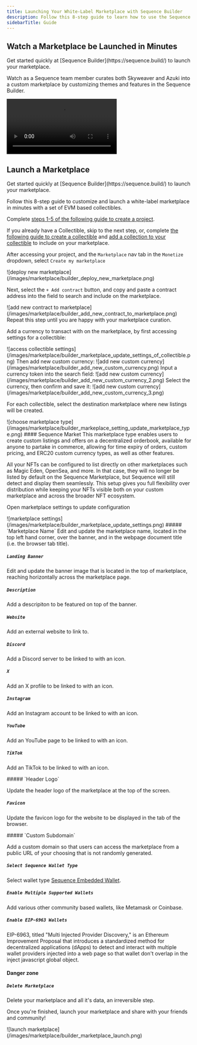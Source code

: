 ---
title: Launching Your White-Label Marketplace with Sequence Builder
description: Follow this 8-step guide to learn how to use the Sequence Builder which offers game builders a white-label marketplace that can be easily customized and integrated into their game experience without any coding experience needed.
sidebarTitle: Guide
---


## Watch a Marketplace be Launched in Minutes 

<Note>
Get started quickly at [Sequence Builder](https://sequence.build/) to launch your marketplace.
</Note>

Watch as a Sequence team member curates both Skyweaver and Azuki into a custom marketplace by customizing themes and features in the Sequence Builder.
<Frame>
<video
  controls
  className="w-full aspect-video"
  src="/video/builder/07_Marketplace.mp4"
></video>
</Frame>

## Launch a Marketplace

<Note>
Get started quickly at [Sequence Builder](https://sequence.build/) to launch your marketplace.
</Note>

Follow this 8-step guide to customize and launch a white-label marketplace in minutes with a set of EVM based collectibles.

<Steps>
<Step title="Create Project">

Complete [steps 1-5 of the following guide to create a project](/solutions/builder/getting-started#get-started).

</Step>
<Step title="Optional: Create Collectible">

If you already have a Collectible, skip to the next step, or, complete [the following guide to create a collectible](/solutions/collectibles/contracts/deploy-an-item-collection) and [add a collection to your collectible](/solutions/builder/collections) to include on your marketplace. 

</Step>
<Step title="Deploy White-label Marketplace">

After accessing your project, and the `Marketplace` nav tab in the `Monetize` dropdown, select `Create my marketplace`
<Frame>
![deploy new marketplace](/images/marketplace/builder_deploy_new_marketplace.png)
</Frame>
</Step>
<Step title="Add a Collectible to Marketplace">

Next, select the `+ Add contract` button, and copy and paste a contract address into the field to search and include on the marketplace.
<Frame>
![add new contract to marketplace](/images/marketplace/builder_add_new_contract_to_marketplace.png)
</Frame>
Repeat this step until you are happy with your marketplace curation.

</Step>
<Step title="Add Supported Currencies">

Add a currency to transact with on the marketplace, by first accessing settings for a collectible:
<Frame>
![access collectible settings](/images/marketplace/builder_marketplace_update_settings_of_collectible.png)
</Frame>
Then add new custom currency:
<Frame>
![add new custom currency](/images/marketplace/builder_add_new_custom_currency.png)
</Frame>
Input a currency token into the search field:
<Frame>
![add new custom currency](/images/marketplace/builder_add_new_custom_currency_2.png)
</Frame>
Select the currency, then confirm and save it:
<Frame>
![add new custom currency](/images/marketplace/builder_add_new_custom_currency_3.png)
</Frame>
</Step>
<Step title="Choose Marketplace Destination">

For each collectible, select the destination marketplace where new listings will be created.
<Frame>
![choose marketplace type](/images/marketplace/builder_markeplace_setting_update_marketplace_type.png)
</Frame>
#### Sequence Market
This marketplace type enables users to create custom listings and offers on a decentralized orderbook, available for anyone to partake in commerce, allowing for time expiry of orders, custom pricing, and ERC20 custom currency types, as well as other features.

All your NFTs can be configured to list directly on other marketplaces such as Magic Eden, OpenSea, and more. In that case, they will no longer be listed by default on the Sequence Marketplace, but Sequence will still detect and display them seamlessly. This setup gives you full flexibility over distribution while keeping your NFTs visible both on your custom marketplace and across the broader NFT ecosystem.

<DestinationMarketplacesSupport />

</Step>
<Step title="Update Marketplace Settings">

Open marketplace settings to update configuration
<Frame>
![marketplace settings](/images/marketplace/builder_marketplace_update_settings.png)
</Frame>
<Accordion title="General">
##### `Marketplace Name`
Edit and update the marketplace name, located in the top left hand corner, over the banner, and in the webpage document title (i.e. the browser tab title).

##### `Landing Banner`
Edit and update the banner image that is located in the top of marketplace, reaching horizontally across the marketplace page.

##### `Description`

Add a descripiton to be featured on top of the banner.

##### `Website`

Add an external website to link to.

##### `Discord`

Add a Discord server to be linked to with an icon.

##### `X`

Add an X profile to be linked to with an icon.

##### `Instagram`

Add an Instagram account to be linked to with an icon.

##### `YouTube`

Add an YouTube page to be linked to with an icon.

##### `TikTok`

Add an TikTok to be linked to with an icon.
</Accordion>

<Accordion title="Appearance">
##### `Header Logo`

Update the header logo of the marketplace at the top of the screen.

##### `Favicon`

Update the favicon logo for the website to be displayed in the tab of the browser.

</Accordion>

<Accordion title="Advanced">
##### `Custom Subdomain`

Add a custom domain so that users can access the marketplace from a public URL of your choosing that is not randomly generated.

##### `Select Sequence Wallet Type`

Select wallet type [Sequence Embedded Wallet](/solutions/wallets/embedded-wallet/overview).

##### `Enable Multiple Supported Wallets`

Add various other community based wallets, like Metamask or Coinbase.

##### `Enable EIP-6963 Wallets`

EIP-6963, titled "Multi Injected Provider Discovery," is an Ethereum Improvement Proposal that introduces a standardized method for decentralized applications (dApps) to detect and interact with multiple wallet providers injected into a web page so that wallet don't overlap in the inject javascript global object.

</Accordion>

#### Danger zone

##### `Delete Marketplace`

Delete your marketplace and all it's data, an irreversible step.

</Step>
<Step title="Launch Marketplace">

Once you're finished, launch your marketplace and share with your friends and community!
<Frame>
![launch marketplace](/images/marketplace/builder_marketplace_launch.png)
</Frame>
</Step>
</Steps>
